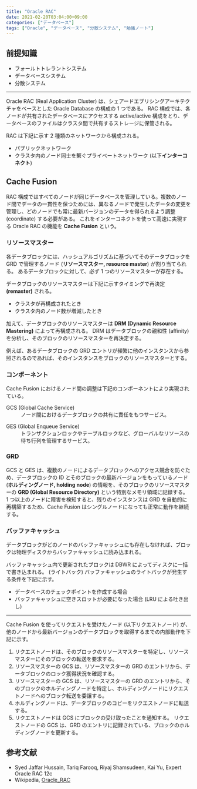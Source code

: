 ```yaml
---
title: "Oracle RAC"
date: 2021-02-20T03:04:00+09:00
categories: ["データベース"]
tags: ["Oracle", "データベース", "分散システム", "勉強ノート"]
---
```



## 前提知識

- <Link href="/posts/fault-torelant-system">フォールトトレラントシステム</Link>
- <Link href="/posts/database-system">データベースシステム</Link>
- <Link href="/posts/distributed-system">分散システム</Link>

---

Oracle RAC (Real Application Cluster) は、シェアードエブリシングアーキテクチャをベースとした Oracle Database の構成の 1 つである。
RAC 構成では、各ノードが共有されたデータベースにアクセスする active/active 構成をとり、データベースのファイルはクラスタ間で共有するストレージに保管される。

RAC は下記に示す 2 種類のネットワークから構成される。

- パブリックネットワーク
- クラスタ内のノード同士を繋ぐプライベートネットワーク (以下**インターコネクト**)

## Cache Fusion

RAC 構成ではすべてのノードが同じデータベースを管理している。複数のノード間でデータの一貫性を保つためには、異なるノードで発生したデータの変更を管理し、どのノードでも常に最新バージョンのデータを得られるよう調整 (coordinate) する必要がある。
これをインターコネクトを使って高速に実現する Oracle RAC の機能を **Cache Fusion** という。

### リソースマスター

各データブロックには、ハッシュアルゴリズムに基づいてそのデータブロックを GRD で管理するノード (**リソースマスター, resource master**) が割り当てられる。
あるデータブロックに対して、必ず 1 つのリソースマスターが存在する。

データブロックのリソースマスターは下記に示すタイミングで再決定 **(remaster)** される。

- クラスタが再構成されたとき
- クラスタ内のノード数が増減したとき

加えて、データブロックのリソースマスターは **DRM (Dynamic Resource Mastering)** によって再構成される。
DRM はデータブロックの親和性 (affinity) を分析し、そのブロックのリソースマスターを再決定する。

例えば、あるデータブロックの GRD エントリが頻繁に他のインスタンスから参照されるのであれば、そのインスタンスをブロックのリソースマスターとする。

### コンポーネント

Cache Fusion におけるノード間の調整は下記のコンポーネントにより実現されている。

<dl>
  <dt>GCS (Global Cache Service)</dt>
  <dd>ノード間におけるデータブロックの共有に責任をもつサービス。</dd>
</dl>

<dl>
  <dt>GES (Global Enqueue Service)</dt>
  <dd>
    トランザクションロックやテーブルロックなど、グローバルなリソースの待ち行列を管理するサービス。
  </dd>
</dl>

### GRD

GCS と GES は、複数のノードによるデータブロックへのアクセス競合を防ぐため、データブロックの ID とそのブロックの最新バージョンをもっているノード (**ホルディングノード, holding node**) の情報を、そのブロックのリソースマスターの **GRD (Global Resource Directory)** という特別なメモリ領域に記録する。
1 つ以上のノードに障害を検知すると、残りのインスタンスは GRD を自動的に再構築するため、Cache Fusion はシングルノードになっても正常に動作を継続する。

### バッファキャッシュ

データブロックがどのノードのバッファキャッシュにも存在しなければ、ブロックは物理ディスクからバッファキャッシュに読み込まれる。

バッファキャッシュ内で更新されたブロックは DBWR によってディスクに一括で書き込まれる。 (ライトバック)
バッファキャッシュのライトバックが発生する条件を下記に示す。

- データベースのチェックポイントを作成する場合
- バッファキャッシュに空きスロットが必要になった場合 (LRU による吐き出し)

---

Cache Fusion を使ってリクエストを受けたノード (以下リクエストノード) が、他のノードから最新バージョンのデータブロックを取得するまでの内部動作を下記に示す。

1. リクエストノードは、そのブロックのリソースマスターを特定し、リソースマスターにそのブロックの転送を要求する。
1. リソースマスターの GCS は、リソースマスターの GRD のエントリから、データブロックのロック獲得状況を確認する。
1. リソースマスターの GCS は、リソースマスターの GRD のエントリから、そのブロックのホルディングノードを特定し、ホルディングノードにリクエストノードへのブロック転送を委譲する。
1. ホルディングノードは、データブロックのコピーをリクエストノードに転送する。
1. リクエストノードは GCS にブロックの受け取ったことを通知する。
   リクエストノードの GCS は、GRD のエントリに記録されている、ブロックのホルディングノードを更新する。

## 参考文献

- Syed Jaffar Hussain, Tariq Farooq, Riyaj Shamsudeen, Kai Yu, Expert Oracle RAC 12c
- Wikipedia, [Oracle_RAC](https://en.wikipedia.org/wiki/Oracle_RAC)
